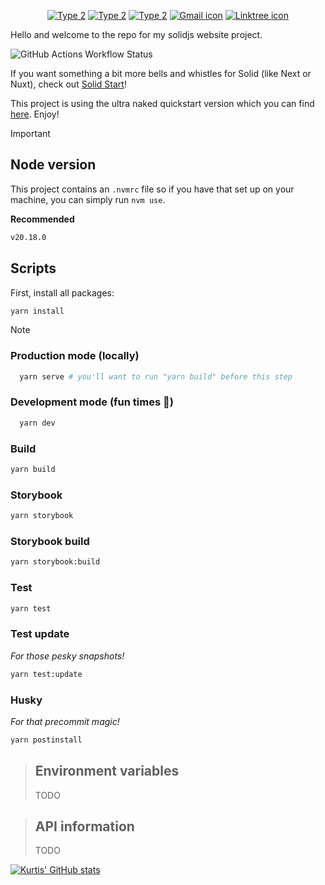
<div align="center">
  
[![Type 2](https://img.shields.io/static/v1?label=|&message=WEBSITE&color=ff&style=for-the-badge&logo=realm&logo-color=white)](http://kurtisrogers.com)
[![Type 2](https://img.shields.io/static/v1?label=|&message=LINKED-IN&color=cdf998&style=for-the-badge&logo=linkedin&logo-color=white)](https://www.linkedin.com/in/roguetrufflepig/)
[![Type 2](https://img.shields.io/static/v1?label=|&message=RESUME&color=24555f&style=for-the-badge&logo=solid&logo-color=white)](https://docs.google.com/document/d/1gAEWDdSs0BjWWMU-GtNehQqGVLNzoE5h12ZatL2RLdY/edit?usp=sharing)
[![Gmail icon](https://img.shields.io/static/v1?label=|&message=GMAIL&color=24555f&style=for-the-badge&logo=gmail&logo-color=white)](mailto:kurtmcmurt@gmail.com)
[![Linktree icon](https://img.shields.io/static/v1?label=|&message=LINKTREE&color=24555f&style=for-the-badge&logo=linktree&logo-color=white)](https://linktr.ee/kurtisrogers)

</div>

Hello and welcome to the repo for my solidjs website project.

![GitHub Actions Workflow Status](https://img.shields.io/github/actions/workflow/status/kurtmcmurt/kurtisrogers.com/node.js.yml)

If you want something a bit more bells and whistles for Solid (like Next or Nuxt), check out [Solid Start](https://docs.solidjs.com/solid-start)!


This project is using the ultra naked quickstart version which you can find [here](https://docs.solidjs.com/quick-start#for-typescript-projects). Enjoy!

> [!IMPORTANT]
> ## Node version
> This project contains an `.nvmrc` file so if you have that set up on your machine, you can simply run `nvm use`.
>
> **Recommended**
> ```sh
> v20.18.0
> ```
>
> ## Scripts
> First, install all packages:
> 
> ```sh
> yarn install
> ```

> [!NOTE]
> ### Production mode (locally)
> ```sh
>   yarn serve # you'll want to run "yarn build" before this step
> ```
>
> ### Development mode (fun times 🎉)
> ```sh
>   yarn dev
> ```
>
> ### Build
> ```sh
> yarn build
> ```
>
> ### Storybook
> ```sh
> yarn storybook
> ```
>
> ### Storybook build
> ```sh
> yarn storybook:build
> ```
> 
> ### Test
> ```sh
> yarn test
> ```
>
> ### Test update
> *For those pesky snapshots!*
>
> ```sh
> yarn test:update
> ```
>
> ### Husky
> *For that precommit magic!*
> ```sh
> yarn postinstall
> ```
> 

>## Environment variables
>TODO

>## API information
>TODO

[![Kurtis' GitHub stats](https://github-readme-stats.vercel.app/api?username=kurtmcmurt)](https://github.com/rahulkarda/readme-components)
